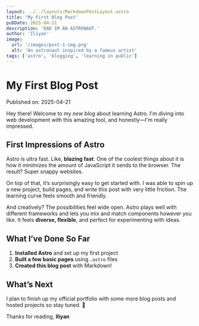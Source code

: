 ```yaml
---
layout: ../../layouts/MarkdownPostLayout.astro
title: 'My First Blog Post'
pubDate: 2025-04-21
description: 'DAD IM AN ASTRONAUT.'
author: 'Iliyan'
image:
  url: '/images/post-1-img.png'
  alt: 'An astronaut inspired by a famous artist'
tags: ['astro', 'blogging', 'learning in public']
---
```


# My First Blog Post

Published on: 2025-04-21

Hey there! Welcome to my _new blog_ about learning Astro. I'm diving into web development with this amazing tool, and honestly—I'm really impressed.

## First Impressions of Astro

Astro is ultra fast. Like, **blazing fast**. One of the coolest things about it is how it minimizes the amount of JavaScript it sends to the browser. The result? Super snappy websites.

On top of that, it’s surprisingly easy to get started with. I was able to spin up a new project, build pages, and write this post with very little friction. The learning curve feels smooth and friendly.

And creatively? The possibilities feel wide open. Astro plays well with different frameworks and lets you mix and match components however you like. It feels **diverse, flexible**, and perfect for experimenting with ideas.

## What I’ve Done So Far

1.  **Installed Astro** and set up my first project
2.  **Built a few basic pages** using `.astro` files
3.  **Created this blog post** with Markdown!

## What’s Next

I plan to finish up my official portfolio with some more blog posts and hosted projects so stay tuned. 🫡

Thanks for reading,
**Iliyan**
